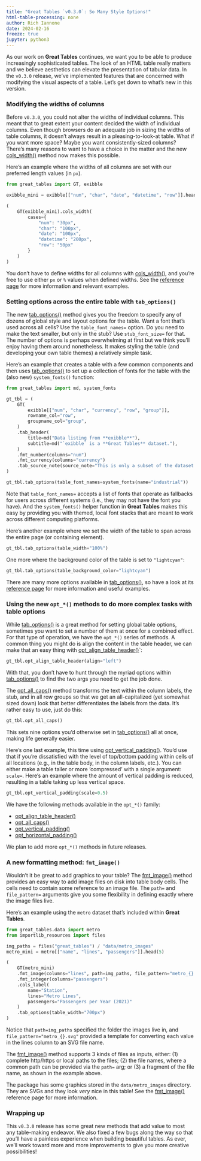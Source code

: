 ```yaml
---
title: "Great Tables `v0.3.0`: So Many Style Options!"
html-table-processing: none
author: Rich Iannone
date: 2024-02-16
freeze: true
jupyter: python3
---
```


As our work on **Great Tables** continues, we want you to be able to produce increasingly sophisticated tables. The look of an HTML table really matters and we believe aesthetics can elevate the presentation of tabular data. In the `v0.3.0` release, we've implemented features that are concerned with modifying the visual aspects of a table. Let's get down to what's new in this version.

### Modifying the widths of columns

Before `v0.3.0`, you could not alter the widths of individual columns. This meant that to great extent your content decided the width of individual columns. Even though browsers do an adequate job in sizing the widths of table columns, it doesn't always result in a pleasing-to-look-at table. What if you want more space? Maybe you want consistently-sized columns? There's many reasons to want to have a choice in the matter and the new [cols_width()](`great_tables.GT.cols_width`) method now makes this possible.

Here's an example where the widths of all columns are set with our preferred length values (in `px`).

```python
from great_tables import GT, exibble

exibble_mini = exibble[["num", "char", "date", "datetime", "row"]].head(5)

(
    GT(exibble_mini).cols_width(
        cases={
            "num": "30px",
            "char": "100px",
            "date": "100px",
            "datetime": "200px",
            "row": "50px"
        }
    )
)
```

You don't have to define widths for all columns with [cols_width()](`great_tables.GT.cols_width`), and you're free to use either `px` or `%` values when defined widths. See the [reference page](`great_tables.GT.cols_width`) for more information and relevant examples.

### Setting options across the entire table with `tab_options()`

The new [tab_options()](`great_tables.GT.tab_options`) method gives you the freedom to specify any of dozens of global style and layout options for the table. Want a font that's used across all cells? Use the `table_font_names=` option. Do you need to make the text smaller, but only in the stub? Use `stub_font_size=` for that. The number of options is perhaps overwhelming at first but we think you'll enjoy having them around nonetheless. It makes styling the table (and developing your own table themes) a relatively simple task.

Here's an example that creates a table with a few common components and then uses [tab_options()](`great_tables.GT.tab_options`) to set up a collection of fonts for the table with the (also new) `system_fonts()` function:

```python
from great_tables import md, system_fonts

gt_tbl = (
    GT(
        exibble[["num", "char", "currency", "row", "group"]],
        rowname_col="row",
        groupname_col="group",
    )
    .tab_header(
        title=md("Data listing from **exibble**"),
        subtitle=md("`exibble` is a **Great Tables** dataset."),
    )
    .fmt_number(columns="num")
    .fmt_currency(columns="currency")
    .tab_source_note(source_note="This is only a subset of the dataset.")
)

gt_tbl.tab_options(table_font_names=system_fonts(name="industrial"))
```

Note that `table_font_names=` accepts a list of fonts that operate as fallbacks for users across different systems (i.e., they may not have the font you have). And the `system_fonts()` helper function in **Great Tables** makes this easy by providing you with themed, local font stacks that are meant to work across different computing platforms.

Here's another example where we set the width of the table to span across the entire page (or containing element).

```python
gt_tbl.tab_options(table_width="100%")
```

One more where the background color of the table is set to `"lightcyan"`:

```python
gt_tbl.tab_options(table_background_color="lightcyan")
```

There are many more options available in [tab_options()](`great_tables.GT.tab_options`), so have a look at its [reference page](`great_tables.GT.tab_options`) for more information and useful examples.

### Using the new `opt_*()` methods to do more complex tasks with table options

While [tab_options()](`great_tables.GT.tab_options`) is a great method for setting global table options, sometimes you want to set a number of them at once for a combined effect. For that type of operation, we have the `opt_*()` series of methods. A common thing you might do is align the content in the table header, we can make that an easy thing with [opt_align_table_header()](`great_tables.GT.opt_align_table_header`)`:

```python
gt_tbl.opt_align_table_header(align="left")
```

With that, you don't have to hunt through the myriad options within [tab_options()](`great_tables.GT.tab_options`) to find the two args you need to get the job done.

The [opt_all_caps()](`great_tables.GT.opt_all_caps`) method transforms the text within the column labels, the stub, and in all row groups so that we get an all-capitalized (yet somewhat sized down) look that better differentiates the labels from the data. It's rather easy to use, just do this:

```python
gt_tbl.opt_all_caps()
```

This sets nine options you'd otherwise set in [tab_options()](`great_tables.GT.tab_options`) all at once, making life generally easier.

Here's one last example, this time using [opt_vertical_padding()](`great_tables.GT.opt_vertical_padding`). You'd use that if you're dissatisfied with the level of top/bottom padding within cells of all locations (e.g., in the table body, in the column labels, etc.). You can either make a table taller or more 'compressed' with a single argument: `scale=`. Here's an example where the amount of vertical padding is reduced, resulting in a table taking up less vertical space.

```python
gt_tbl.opt_vertical_padding(scale=0.5)
```

We have the following methods available in the `opt_*()` family:

- [opt_align_table_header()](`great_tables.GT.opt_align_table_header`)
- [opt_all_caps()](`great_tables.GT.opt_all_caps`)
- [opt_vertical_padding()](`great_tables.GT.opt_vertical_padding`)
- [opt_horizontal_padding()](`great_tables.GT.opt_horizontal_padding`)

We plan to add more `opt_*()` methods in future releases.

### A new formatting method: `fmt_image()`

Wouldn't it be great to add graphics to your table? The [fmt_image()](`great_tables.GT.fmt_image`) method provides an easy way to add image files on disk into table body cells. The cells need to contain some reference to an image file. The `path=` and `file_pattern=` arguments give you some flexibility in defining exactly where the image files live.

Here's an example using the `metro` dataset that's included within **Great Tables**.

```python
from great_tables.data import metro
from importlib_resources import files

img_paths = files("great_tables") / "data/metro_images"
metro_mini = metro[["name", "lines", "passengers"]].head(5)

(
    GT(metro_mini)
    .fmt_image(columns="lines", path=img_paths, file_pattern="metro_{}.svg")
    .fmt_integer(columns="passengers")
    .cols_label(
        name="Station",
        lines="Metro Lines",
        passengers="Passengers per Year (2021)"
    )
    .tab_options(table_width="700px")
)
```

Notice that `path=img_paths` specified the folder the images live in, and `file_pattern="metro_{}.svg"` provided a template for converting each value in the lines column to an SVG file name.

The [fmt_image()](`great_tables.GT.fmt_image`) method supports 3 kinds of files as inputs, either: (1) complete http/https or local paths to the files; (2) the file names, where a common path can be provided via the `path=` arg; or (3) a fragment of the file name, as shown in the example above.

The package has some graphics stored in the `data/metro_images` directory. They are SVGs and they look *very* nice in this table!
See the [fmt_image()](`great_tables.GT.fmt_image`) reference page for more information.

### Wrapping up

This `v0.3.0` release has some great new methods that add value to most any table-making endeavor. We also fixed a few bugs along the way so that you'll have a painless experience when building beautiful tables. As ever, we'll work toward more and more improvements to give you more creative possibilities!
